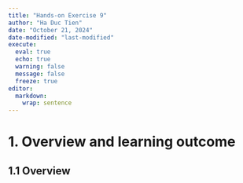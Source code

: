 ```yaml
---
title: "Hands-on Exercise 9"
author: "Ha Duc Tien"
date: "October 21, 2024"
date-modified: "last-modified"
execute: 
  eval: true
  echo: true
  warning: false
  message: false
  freeze: true
editor: 
  markdown: 
    wrap: sentence
---
```


# 1. Overview and learning outcome

## 1.1 Overview
